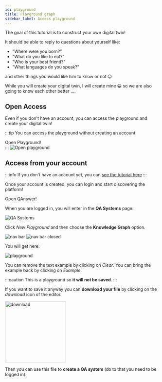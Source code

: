 ```yaml
---
id: playground
title: Playground graph
sidebar_label: Access playground
---
```




The goal of this tutorial is to construct your own digital twin!

It should be able to reply to questions about yourself like: 
* "Where were you born?"
* "What do you like to eat?"
* "Who is your best friend?"
* "What languages do you speak?"

and other things you would like him to know or not 😉

While you will create your digital twin, I will create mine 😀 so we are also going to know each other better ....

## Open Access
Even if you don't have an account, you can access the playground and create your digital twin!

:::tip
You can access the playground without creating an account.
<div style={{ display: 'flex', justifyContent: 'center', marginBottom: '20px' }}>
    <Link
        to='https://app.qanswer.ai/playground/kg'
        className="button button--primary button--lg"
        style={{ textDecoration: 'none', backgroundColor: '#fff9', color: '#000', border: 'none' }}
    >
        Open Playground!
    </Link>
</div>
:::

<Image src='/img/screenshots/playground-graph/open-playground.png' alt='Open playground'/>

## Access from your account

:::info
If you don't have an account yet, you can [see the tutorial here](/introduction/register-login)
:::

Once your account is created, you can login and start discovering the platform!

<div style={{ display: 'flex', justifyContent: 'center', marginBottom: '20px' }}>
    <Link
        to='https://app.qanswer.ai'
        className="button button--primary button--lg"
    >
        Open QAnswer!
    </Link>
</div>

When you are logged in, you will enter in the <b>QA Systems</b> page:

<Image src='/img/screenshots/qa-systems-empty.png' alt='QA Systems'/>

Click <i>New Playground</i> and then choose the **Knowledge Graph** option.

<div style={{ display: 'flex', alignItems: 'center', gap: '10px', marginBottom: '20px', justifyContent: 'center' }}>
    <img src='/img/screenshots/navbar-open-playground-graph.png' alt='nav bar' style={{ height: '300px' }}/>
    <img src='/img/screenshots/navbar-closed-playground.png' alt='nav bar closed' style={{ height: '300px' }}/>
</div>

You will get here:

<Image src='/img/screenshots/playground-graph/playground-graph.png' alt='playground'/>

You can remove the text example by clicking on <i>Clear</i>. You can bring the example back by clicking on <i>Example</i>.


:::caution
This is a playground so **it will not be saved**.
:::

<div>
    <Admonition type="tip">
    <p>If you want to save it anyway you can <b>download your file</b> by clicking on the <i>download</i> icon of the editor.</p>
    <div style={{ display: 'flex', alignItems: 'center', justifyContent: 'center', marginBottom: '20px' }}>
        <img src='/img/screenshots/playground-graph/download-playground.png' alt='download' width='200px'/>
    </div>
    <p>Then you can use this file to <b>create a QA system</b> (do to that you need to be logged in).</p>
    </Admonition>
</div>